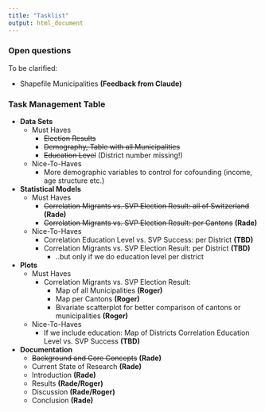 ```yaml
---
title: "Tasklist"
output: html_document
---
```


### Open questions

To be clarified:

- Shapefile Municipalities **(Feedback from Claude)**

### Task Management Table

- **Data Sets** 
  - Must Haves
    - ~~Election Results~~
    - ~~Demography, Table with all Municipalities~~ 
    - ~~Education Level~~ (District number missing!)
  - Nice-To-Haves
    - More demographic variables to control for cofounding (income, age structure etc.)
- **Statistical Models** 
  - Must Haves
    - ~~Correlation Migrants vs. SVP Election Result: all of Switzerland~~ **(Rade)**
    - ~~Correlation Migrants vs. SVP Election Result: per Cantons~~ **(Rade)**
  - Nice-To-Haves
    - Correlation Education Level vs. SVP Success: per District **(TBD)**   
    - Correlation Migrants vs. SVP Election Result: per District **(TBD)**
      - ..but only if we do education level per district
- **Plots** 
  - Must Haves
      - Correlation Migrants vs. SVP Election Result: 
        - Map of all Municipalities **(Roger)**
        - Map per Cantons **(Roger)**
        - Bivariate scatterplot for better comparison of cantons or municipalities **(Roger)**
  - Nice-To-Haves
    - If we include education: Map of Districts Correlation Education Level vs. SVP Success **(TBD)**
- **Documentation** 
  -  ~~Background and Core Concepts~~ **(Rade)**
  - Current State of Research **(Rade)**
  - Introduction **(Rade)**
  - Results **(Rade/Roger)**
  - Discussion **(Rade/Roger)**
  - Conclusion **(Rade)**


